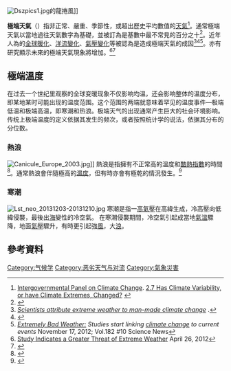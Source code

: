 {{expand|time=2016-01-25T23:37:38+00:00}}
[[File:Dszpics1.jpg|right]]的龍捲風]]

'''極端天氣'''（{{lang-en|Extreme weather}}）指非正常、嚴重、季節性，或超出歷史平均數值的[[天氣|天氣]]<ref>[[政府間氣候變化專門委員會|Intergovernmental Panel on Climate Change]]. [http://www.grida.no/climate/ipcc_tar/wg1/088.htm 2.7 Has Climate Variability, or have Climate Extremes, Changed?] {{webarchive|url=https://web.archive.org/web/20051101154444/http://www.grida.no/climate/ipcc_tar/wg1/088.htm |date=2005-11-01 }}</ref>。通常極端天氣以當地過往天氣數字為基礎，並被訂為是基數中最不常見的百分之十<ref>{{Cite web|title = Extreme Events|url = http://www.ncdc.noaa.gov/climate-information/extreme-events|author = NOAA|access-date = 2016-01-25|archive-date = 2021-09-20|archive-url = https://web.archive.org/web/20210920200832/https://www.ncdc.noaa.gov/climate-information/extreme-events|dead-url = no}}</ref>。近年人為的[[全球暖化|全球暖化]]、[[洋流變化|洋流變化]]、[[氣壓變化|氣壓變化]]等被認為是造成極端天氣的成因<ref>[http://www.guardian.co.uk/environment/2012/jul/10/extreme-weather-manmade-climate-change ''Scientists attribute extreme weather to man-made climate change''] {{Wayback|url=http://www.guardian.co.uk/environment/2012/jul/10/extreme-weather-manmade-climate-change |date=20130331123517 }}.</ref><ref>{{Cite journal|title = Global warming in the twenty-first century: an alternative scenario|journal = [[Proceedings_of_the_National_Academy_of_Sciences_of_the_United_States_of_America|Proceedings of the National Academy of Sciences of the United States of America]]|volume = 97|issue = 18|pages = 9875–80|year = 2000|last1 = Hansen|first1 = J|authorlink1 = James Hansen|last2 = Sato|first2 = M|authorlink2 = |last3 = Ruedy|first3 = R|authorlink3 = |last4 = Lacis|first4 = A|authorlink4 = |last5 = Oinas|first5 = V|authorlink5 = |doi = 10.1073/pnas.170278997|pmid = 10944197|pmc = 27611|bibcode = 2000PNAS...97.9875H}}</ref><ref>''[http://www.sciencenews.org/view/feature/id/346143/description/Extremely_Bad_Weather Extremely Bad Weather:] {{Wayback|url=http://www.sciencenews.org/view/feature/id/346143/description/Extremely_Bad_Weather |date=20130619054832 }} Studies start linking [[氣候變化|climate change]] to current events''  November 17, 2012; Vol.182 #10 Science News</ref>。亦有研究顯示未來的極端天氣現象將增加。<ref>[http://www.nytimes.com/2012/04/27/world/study-hints-at-greater-threat-of-extreme-weather.html Study Indicates a Greater Threat of Extreme Weather] {{Wayback|url=http://www.nytimes.com/2012/04/27/world/study-hints-at-greater-threat-of-extreme-weather.html |date=20201112031744 }} April 26, 2012</ref><ref>{{Cite journal|last1 = Hansen|first1 = J.|authorlink1 = James Hansen|last2 = Sato|first2 = M.|last3 = Ruedy|first3 = R.|doi = 10.1073/pnas.1205276109|title = PNAS Plus: Perception of climate change|journal = [[Proceedings_of_the_National_Academy_of_Sciences|Proceedings of the National Academy of Sciences]]|volume = 109|issue = 37|pages = E2415|year = 2012|pmid = |pmc = |bibcode = 2012PNAS..109E2415H}}</ref>

== 極端溫度 ==
在过去一个世纪里观察的全球变暖现象不仅影响均温，还会影响整体的温度分布，即某地某时可能出现的温度范围。这个范围的两端就意味着罕见的温度事件—极端低温和极端高温，即寒潮和热浪。极端天气的出现通常产生巨大的社会环境影响。传统上极端温度的定义依据其发生的频次，或者按照统计学的说法，依据其分布的分位数。

=== 熱浪 ===
{{Main|熱浪}}
[[File:Canicule_Europe_2003.jpg|thumb]]]]
熱浪是指擁有不正常高的溫度和[[酷熱指數|酷熱指數]]的時間<ref name="EW">{{Cite book|title = Extreme Weather|url = https://archive.org/details/extremeweatherun0000mogi|last = Mogil|first = Micheal.H|year = 2007|publisher = [[Black_Dog_&_Leventhal_Publishers|Black Dog & Leventhal Publishers]]|location = New York|isbn = 978-1-57912-743-5|pages = [https://archive.org/details/extremeweatherun0000mogi/page/210 210]–211|accessdate = 2009-08-08}}</ref>。通常熱浪會伴隨極高的[[濕度|濕度]]，但有時亦會有極乾的情況發生。<ref>{{Cite web|title = Heat: A Major Killer|url = http://nws.noaa.gov/os/heat/index.shtml|author = NOAA NWS|access-date = 2016-01-25|archive-date = 2014-07-05|archive-url = https://web.archive.org/web/20140705113710/http://www.nws.noaa.gov/os/heat/index.shtml|dead-url = no}}</ref>

=== 寒潮 ===
{{Main|寒潮}}
[[File:Lst_neo_20131203-20131210.jpg|right]]
寒潮是指一[[高氣壓|高氣壓]]在高緯生成，冷高壓向低緯侵襲，最後出[[海|海]]變性的冷空氣。 在寒潮侵襲期間，冷空氣引起成當地[[氣溫|氣溫]]驟降，地面[[氣壓|氣壓]]驟升，有時更引起強[[風|風]]，大[[浪|浪]]。

== 參考資料 ==
{{Reflist|2}}

[[Category:气候学|Category:气候学]]
[[Category:恶劣天气与对流|Category:恶劣天气与对流]]
[[Category:氣象災害|Category:氣象災害]]